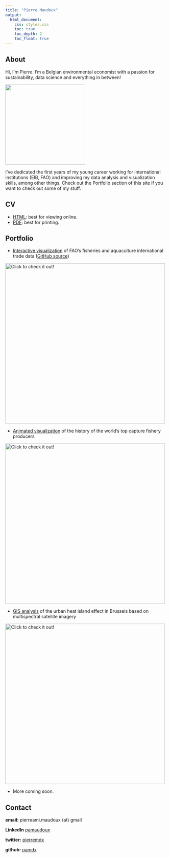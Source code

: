 ```yaml
---
title: "Pierre Maudoux"
output:
  html_document:
    css: styles.css
    toc: true
    toc_depth: 2
    toc_float: true
---
```


## About

Hi, I'm Pierre. I'm a Belgian environmental economist with a passion for sustainability, data science and everything in between!

![](https://avatars.githubusercontent.com/u/59026485?v=4){width=250}

I've dedicated the first years of my young career working for international institutions (EIB, FAO) and improving my data analysis and visualization skills, among other things. Check out the Portfolio section of this site if you want to check out some of my stuff.

## CV

- [HTML](cv.html): best for viewing online.
- [PDF](https://github.com/pamdx/cv/raw/main/cv.pdf): best for printing.

## Portfolio

- <a href="https://pamdex.shinyapps.io/fishstat_trade_viz">Interactive visualization</a> of FAO's fisheries and aquaculture international trade data (<a href="https://github.com/pamdx/fishstat_trade_viz">GitHub source</a>)

<a href="https://pamdex.shinyapps.io/fishstat_trade_viz">![Click to check it out!](https://user-images.githubusercontent.com/59026485/187459824-b0ff3b42-0937-4f7e-8702-3d770b2f0301.png){width=500}</a>

- <a href="https://flourish-user-preview.com/11618730/297ssfVT8suqPqg8XFQeb2JLfzgZi4NWZWuYswoCyNq60NmJZnfvlmIdRxC8sFGL/">Animated visualization</a> of the history of the world's top capture fishery producers

<a href="https://flourish-user-preview.com/11618730/297ssfVT8suqPqg8XFQeb2JLfzgZi4NWZWuYswoCyNq60NmJZnfvlmIdRxC8sFGL/">![Click to check it out!](https://user-images.githubusercontent.com/59026485/204809496-171d0076-4e78-4500-b950-2489e82f1ec3.png){width=500}</a>

- <a href="https://user-images.githubusercontent.com/59026485/204811808-d2161b29-7835-463f-a2b8-3cae1886c28e.png">GIS analysis</a> of the urban heat island effect in Brussels based on multispectral satellite imagery

<a href="https://user-images.githubusercontent.com/59026485/204811808-d2161b29-7835-463f-a2b8-3cae1886c28e.png">![Click to check it out!](https://user-images.githubusercontent.com/59026485/204811549-899c85ce-7641-4f8b-abb7-e9bafe2bc4a4.png){width=500}</a>

- More coming soon.

## Contact

**email:** pierreami.maudoux (at) gmail

**LinkedIn** <a href="https://www.linkedin.com/in/pamaudoux/">pamaudoux </a>

**twitter:** <a href="https://twitter.com/pierremdx">pierremdx </a>
   
**github:** <a href="https://github.com/pamdx" target="_blank">pamdx </a>